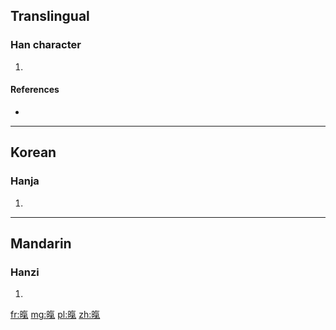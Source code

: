 ==Translingual==

===Han character===
{{Han char|rn=72|rad=日|as=10|sn=14|four=|canj=日人弓木 (AOND)}}

# {{defn|Han|sort=日10}}

====References====
* {{Han ref|kx=0498.500|dkj=14096|dj=0868.010|hdz=21530.070|uh=66A3|ud=26275}}

----

==Korean==

===Hanja===
{{ko-hanja|hangeul=기|eumhun=|rv=gi|mr=ki|y=ki}}

# {{defn|lang=ko|sort=日10}}

----

==Mandarin==

===Hanzi===
{{cmn-hanzi|pin=[[qì]] ([[qi4]])|wg=ch'i<sup>4</sup>}}

# {{defn|lang=cmn|sort=日10}}

[[fr:暣]]
[[mg:暣]]
[[pl:暣]]
[[zh:暣]]